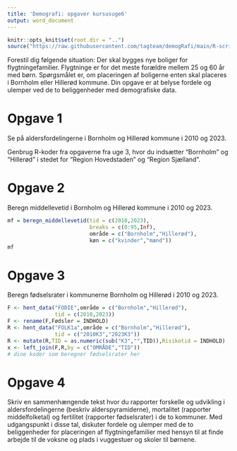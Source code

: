 ```yaml
---
title: 'Demografi: opgaver kursusuge6'
output: word_document
---
```

```r
knitr::opts_knit$set(root.dir = "..")
source("https://raw.githubusercontent.com/tagteam/demogRafi/main/R-scripts/demofunk.R")
```

Forestil dig følgende situation: Der skal bygges nye boliger for
flygtningefamilier. Flygtninge er for det meste forældre mellem 25 og 60 år med børn.
Spørgsmålet er, om placeringen af boligerne enten skal placeres i Bornholm
eller Hillerød kommune. Din opgave er at belyse fordele og ulemper
ved de to beliggenheder med demografiske data.


# Opgave 1

Se på aldersfordelingerne i Bornholm og Hillerød kommune i 2010 og 2023.

Genbrug R-koder fra opgaverne fra uge 3, hvor du indsætter "Bornholm"
og "Hillerød" i stedet for "Region Hovedstaden" og "Region Sjælland".


# Opgave 2

Beregn middellevetid i Bornholm og Hillerød kommune i 2010 og 2023.

```r
mf = beregn_middellevetid(tid = c(2010,2023),
                          breaks = c(0:95,Inf),
                          område = c("Bornholm","Hillerød"),
                          køn = c("kvinder","mænd"))
mf 
```


# Opgave 3

Beregn fødselsrater i kommunerne Bornholm og Hillerød i 2010 og 2023.

```r
F <- hent_data("FODIE",område = c("Bornholm","Hillerød"),
               tid = c(2010,2023))
F <- rename(F,Fødsler = INDHOLD)
R <- hent_data("FOLK1a",område = c("Bornholm","Hillerød"),
               tid = c("2010K3","2023K3"))
R <- mutate(R,TID = as.numeric(sub("K3","",TID)),Risikotid = INDHOLD)
x <- left_join(F,R,by = c("OMRÅDE","TID"))
# dine koder som beregner fødselsrater her 
```


# Opgave 4

Skriv en sammenhængende tekst hvor du rapporter forskelle og udvikling
i aldersfordelingerne (beskriv alderspyramiderne), mortalitet
(rapporter middelfolketal) og fertilitet (rapporter fødselsrater) i de
to kommuner. Med udgangspunkt i disse tal, diskuter fordele og ulemper
med de to beliggenheder for placeringen af flygtningefamilier med hensyn
til at finde arbejde til de voksne og plads i vuggestuer og skoler til børnene.

